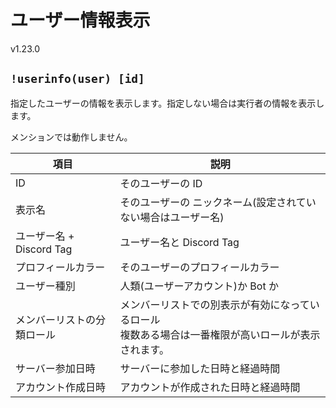 
# ユーザー情報表示

<VersionBadge>v1.23.0</VersionBadge>

## `!userinfo(user) [id]`

指定したユーザーの情報を表示します。指定しない場合は実行者の情報を表示します。

メンションでは動作しません。

| 項目                       | 説明                                                                                                    |
| -------------------------- | ------------------------------------------------------------------------------------------------------- |
| ID                         | そのユーザーの ID                                                                                       |
| 表示名                     | そのユーザーの ニックネーム(設定されていない場合はユーザー名)                                           |
| ユーザー名 + Discord Tag   | ユーザー名と Discord Tag                                                                                |
| プロフィールカラー         | そのユーザーのプロフィールカラー                                                                        |
| ユーザー種別               | 人類(ユーザーアカウント)か Bot か                                                                       |
| メンバーリストの分類ロール | メンバーリストでの別表示が有効になっているロール<br/>複数ある場合は一番権限が高いロールが表示されます。 |
| サーバー参加日時           | サーバーに参加した日時と経過時間                                                                        |
| アカウント作成日時         | アカウントが作成された日時と経過時間                                                                    |
